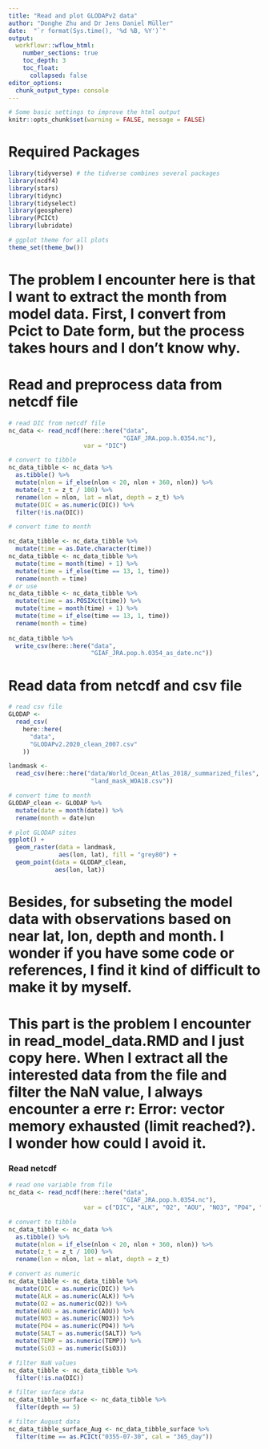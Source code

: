 ```yaml
---
title: "Read and plot GLODAPv2 data"
author: "Donghe Zhu and Dr Jens Daniel Müller"
date:  "`r format(Sys.time(), '%d %B, %Y')`"
output: 
  workflowr::wflow_html:
    number_sections: true
    toc_depth: 3
    toc_float:
      collapsed: false
editor_options:
  chunk_output_type: console
---
```



```r
# Some basic settings to improve the html output
knitr::opts_chunk$set(warning = FALSE, message = FALSE)
```


# Required Packages

```r
library(tidyverse) # the tidverse combines several packages
library(ncdf4)
library(stars)
library(tidync)
library(tidyselect)
library(geosphere)
library(PCICt)
library(lubridate)
```


```r
# ggplot theme for all plots
theme_set(theme_bw())
```

# The problem I encounter here is that I want to extract the month from model data. First, I convert from Pcict to Date form, but the process takes hours and I don't know why.
# Read and preprocess data from netcdf file
```r

# read DIC from netcdf file
nc_data <- read_ncdf(here::here("data",
                                "GIAF_JRA.pop.h.0354.nc"),
                     var = "DIC")

# convert to tibble
nc_data_tibble <- nc_data %>%
  as.tibble() %>%
  mutate(nlon = if_else(nlon < 20, nlon + 360, nlon)) %>%
  mutate(z_t = z_t / 100) %>%
  rename(lon = nlon, lat = nlat, depth = z_t) %>%
  mutate(DIC = as.numeric(DIC)) %>%
  filter(!is.na(DIC))

# convert time to month

nc_data_tibble <- nc_data_tibble %>%
  mutate(time = as.Date.character(time))
nc_data_tibble <- nc_data_tibble %>%
  mutate(time = month(time) + 1) %>%
  mutate(time = if_else(time == 13, 1, time))
  rename(month = time)
# or use
nc_data_tibble <- nc_data_tibble %>%
  mutate(time = as.POSIXct(time)) %>%
  mutate(time = month(time) + 1) %>%
  mutate(time = if_else(time == 13, 1, time))
  rename(month = time)
  
nc_data_tibble %>% 
  write_csv(here::here("data",
                       "GIAF_JRA.pop.h.0354_as_date.nc"))

```

# Read data from netcdf and csv file
```r
# read csv file
GLODAP <-
  read_csv(
    here::here(
      "data",
      "GLODAPv2.2020_clean_2007.csv"
    ))

landmask <- 
  read_csv(here::here("data/World_Ocean_Atlas_2018/_summarized_files",
                       "land_mask_WOA18.csv"))

# convert time to month
GLODAP_clean <- GLODAP %>%
  mutate(date = month(date)) %>%
  rename(month = date)un

# plot GLODAP sites
ggplot() + 
  geom_raster(data = landmask,
              aes(lon, lat), fill = "grey80") +
  geom_point(data = GLODAP_clean,
             aes(lon, lat)) 

```

# Besides, for subseting the model data with observations based on near lat, lon, depth and month. I wonder if you have some code or references, I find it kind of difficult to make it by myself.


# This part is the problem I encounter in read_model_data.RMD and I just copy here. When I extract all the interested data from the file and filter the NaN value, I always encounter a erre r: Error: vector memory exhausted (limit reached?). I wonder how could I avoid it.

### Read netcdf
```r
# read one variable from file
nc_data <- read_ncdf(here::here("data",
                                "GIAF_JRA.pop.h.0354.nc"),
                     var = c("DIC", "ALK", "O2", "AOU", "NO3", "PO4", "SALT", "TEMP", "SiO3"))

# convert to tibble
nc_data_tibble <- nc_data %>%
  as.tibble() %>%
  mutate(nlon = if_else(nlon < 20, nlon + 360, nlon)) %>%
  mutate(z_t = z_t / 100) %>%
  rename(lon = nlon, lat = nlat, depth = z_t)

# convert as numeric
nc_data_tibble <- nc_data_tibble %>%
  mutate(DIC = as.numeric(DIC)) %>%
  mutate(ALK = as.numeric(ALK)) %>%
  mutate(O2 = as.numeric(O2)) %>%
  mutate(AOU = as.numeric(AOU)) %>%
  mutate(NO3 = as.numeric(NO3)) %>%
  mutate(PO4 = as.numeric(PO4)) %>%
  mutate(SALT = as.numeric(SALT)) %>%
  mutate(TEMP = as.numeric(TEMP)) %>%
  mutate(SiO3 = as.numeric(SiO3))

# filter NaN values
nc_data_tibble <- nc_data_tibble %>%
  filter(!is.na(DIC))

# filter surface data
nc_data_tibble_surface <- nc_data_tibble %>%
  filter(depth == 5)

# filter August data
nc_data_tibble_surface_Aug <- nc_data_tibble_surface %>%
  filter(time == as.PCICt("0355-07-30", cal = "365_day")) 

```
